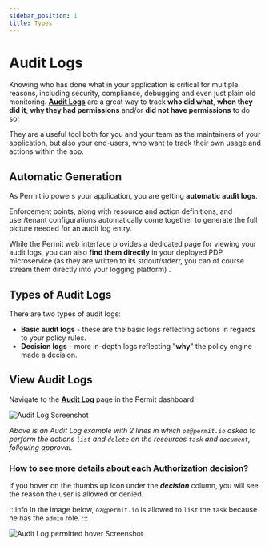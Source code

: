 ```yaml
---
sidebar_position: 1
title: Types
---
```



# Audit Logs

Knowing who has done what in your application is critical for multiple reasons, including security, compliance,
debugging and even just plain old monitoring. **[Audit Logs](https://app.permit.io/audit-log)** are a great way
to track **who did what**, **when they did it**, **why they had permissions** and/or **did not have permissions** to do so!

They are a useful tool both for you and your team as the maintainers of your application, but also your end-users,
who want to track their own usage and actions within the app.

## Automatic Generation

As Permit.io powers your application, you are getting **automatic audit logs**.

Enforcement points, along with resource and action definitions, and user/tenant configurations automatically come together
to generate the full picture needed for an audit log entry.

While the Permit web interface provides a dedicated page for viewing your audit logs, you can also **find them directly**
in your deployed PDP microservice (as they are written to its stdout/stderr, you can of course stream them directly into your logging platform) .

## Types of Audit Logs

There are two types of audit logs:

- **Basic audit logs** - these are the basic logs reflecting actions in regards to your policy rules.
- **Decision logs** - more in-depth logs reflecting "**why**" the policy engine made a decision.

## View Audit Logs

Navigate to the **[Audit Log](https://app.permit.io/audit-log)** page in the Permit dashboard.

![Audit Log Screenshot](/img/screenshots/audit-log.png)

_Above is an Audit Log example with 2 lines in which `oz@permit.io` asked to perform the actions `list` and `delete` on the resources `task` and `document`, following approval._

### How to see more details about each Authorization decision?

If you hover on the thumbs up icon under the **_decision_** column, you will see the reason the user is allowed or denied.

:::info
In the image below, `oz@permit.io` is allowed to `list` the `task` because he has the `admin` role.
:::

![Audit Log permitted hover Screenshot](/img/screenshots/audit-log-approve-hover.png)
